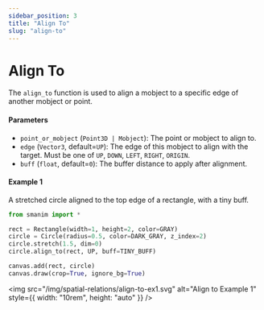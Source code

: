 ```yaml
---
sidebar_position: 3
title: "Align To"
slug: "align-to"
---
```


# Align To

The `align_to` function is used to align a mobject to a specific edge of another mobject or point.

#### Parameters

- `point_or_mobject` (`Point3D | Mobject`): The point or mobject to align to.
- `edge` (`Vector3`, default=`UP`): The edge of this mobject to align with the target. Must be one of `UP`, `DOWN`, `LEFT`, `RIGHT`, `ORIGIN`.
- `buff` (`float`, default=`0`): The buffer distance to apply after alignment.

#### Example 1

A stretched circle aligned to the top edge of a rectangle, with a tiny buff.

```python
from smanim import *

rect = Rectangle(width=1, height=2, color=GRAY)
circle = Circle(radius=0.5, color=DARK_GRAY, z_index=2)
circle.stretch(1.5, dim=0)
circle.align_to(rect, UP, buff=TINY_BUFF)

canvas.add(rect, circle)
canvas.draw(crop=True, ignore_bg=True)
```

<img
  src="/img/spatial-relations/align-to-ex1.svg"
  alt="Align to Example 1"
  style={{ width: "10rem", height: "auto" }}
/>
